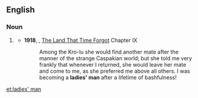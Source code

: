 ==English==

===Noun===
{{en-noun|sg=[[ladies']] [[man]]|ladies' men}}

# {{idiomatic}} {{alternative spelling of|[[lady's man]]}}
#*'''1918''', {{w|Edgar Rice Burroughs}}, [[w:The Land That Time Forgot (novel)|The Land That Time Forgot]] Chapter IX
#*:Among the Kro-lu she would find another mate after the manner of the strange Caspakian world; but she told me very frankly that whenever I returned, she would leave her mate and come to me, as she preferred me above all others. I was becoming a '''ladies' man''' after a lifetime of bashfulness!

[[et:ladies' man]]